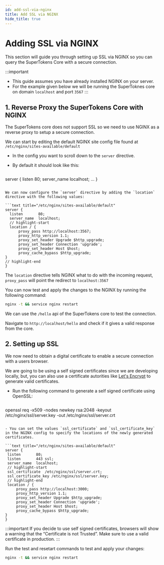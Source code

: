 ```yaml
---
id: add-ssl-via-nginx
title: Add SSL via NGINX
hide_title: true
---
```


<!-- COPY DOCS -->
<!-- ./thirdpartyemailpassword/common-customizations/core/add-ssl-via-nginx.mdx -->

# Adding SSL via NGINX

This section will guide you through setting up SSL via NGINX so you can query the SuperTokens Core with a secure connection.

:::important
- This guide assumes you have already installed NGINX on your server.
- For the example given below we will be running the SuperToknes core on domain `localhost` and port `3567`
:::

## 1. Reverse Proxy the SuperTokens Core with NGINX

The SuperTokens core does not support SSL so we need to use NGINX as a reverse proxy to setup a secure connection.

We can start by editing the default NGINX site config file found at `/etc/nginx/sites-available/default`
 
- In the config you want to scroll down to the `server` directive.

- By default it should look like this:

  ```text title="/etc/nginx/sites-available/default"
server {
  listen       80;
  server_name  localhost;
  ...
}
  ```

We can now configure the `server` directive by adding the `location` directive with the following values:

  ```text title="/etc/nginx/sites-available/default"
server {
    listen       80;
    server_name  localhost;
    // highlight-start
    location / {
        proxy_pass http://localhost:3567;
        proxy_http_version 1.1;
        proxy_set_header Upgrade $http_upgrade;
        proxy_set_header Connection 'upgrade';
        proxy_set_header Host $host;
        proxy_cache_bypass $http_upgrade;
  }
  // highlight-end
}
  ```

The `location` directive tells NGINX what to do with the incoming request, `proxy_pass` will point the redirect to `localhost:3567`

You can now test and apply the changes to the NGINX by running the following command:

  ```bash
nginx -t && service nginx restart
  ```

We can use the `/hello` api of the SuperTokens core to test the connection.

Navigate to `http://localhost/hello` and check if it gives a valid response from the core.

## 2. Setting up SSL

We now need to obtain a digital certificate to enable a secure connection with a users browser.

We are going to be using a self signed certificates since we are developing locally, but, you can also use a certificate autorities like [Let's Encrypt](https://letsencrypt.org/) to generate valid certificates.

- Run the following command to generate a self signed certificate using OpenSSL:

   ```bash
 openssl req -x509 -nodes newkey rsa:2048 -keyout /etc/nginx/ssl/server.key -out /etc/nginx/ssl/server.crt
   ```

- You can set the values `ssl_certificate` and `ssl_certificate_key` in the NGINX config to specify the locations of the newly generated certificates.

  ```text title="/etc/nginx/sites-available/default"
server {
    listen       80;
    listen       443 ssl;
    server_name  localhost;
    // highlight-start
    ssl_certificate  /etc/nginx/ssl/server.crt;
    ssl_certificate_key /etc/nginx/ssl/server.key;
    // highlight-end
    location / {
        proxy_pass http://localhost:3000;
        proxy_http_version 1.1;
        proxy_set_header Upgrade $http_upgrade;
        proxy_set_header Connection 'upgrade';
        proxy_set_header Host $host;
        proxy_cache_bypass $http_upgrade;
  }
}
  ```
:::important
If you decide to use self signed certificates, browsers will show a warning that the “Certificate is not Trusted”. Make sure to use a valid certificate in production.
:::

Run the test and resetart commands to test and apply your changes:

  ```bash
nginx -t && service nginx restart
  ```
